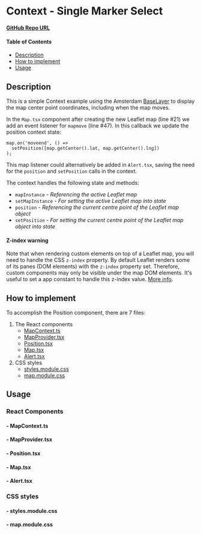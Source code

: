 
<Meta of={SingleMarkerSelectStories} />

# Context - Single Marker Select

**[GitHub Repo URL](https://github.com/Amsterdam/ee-react-map-demos/tree/main/src/pages/ContextExamples/Position)**

#### Table of Contents

- [Description](#description)
- [How to implement](#how-to-implement)
- [Usage](#usage)

## Description

This is a simple Context example using the Amsterdam [BaseLayer](./?path=/docs/react-baselayer--docs) to display the map center point coordinates, including when the map moves.

In the `Map.tsx` component after creating the new Leaflet map (line #21) we add an event listener for `mapmove` (line #47). In this callback we update the position context state:

```tsx
map.on('moveend', () =>
  setPosition([map.getCenter().lat, map.getCenter().lng])
);
```

This map listener could alternatively be added in `Alert.tsx`, saving the need for the `position` and `setPosition` calls in the context.

The context handles the following state and methods:

- `mapInstance` - *Referencing the active Leaflet map*
- `setMapInstance` - *For setting the active Leaflet map into state*
- `position` - *Referencing the current centre point of the Leaflet map object*
- `setPosition` - *For setting the current centre point of the Leaflet map object into state*

#### Z-index warning

Note that when rendering custom elements on top of a Leaflet map, you will need to handle the CSS `z-index` property. By default Leaflet renders some of its panes (DOM elements) with the `z-index` property set. Therefore, custom components may only be visible under the map DOM elements. It's useful to set a app constant to handle this z-index value. <a href="https://leafletjs.com/examples/map-panes/" target="_blank">More info</a>.

## How to implement

To accomplish the Position component, there are 7 files:

1. The React components
    * [MapContext.ts](#--mapcontextts)
    * [MapProvider.tsx](#--mapprovidertsx)
    * [Position.tsx](#--positiontsx)
    * [Map.tsx](#--maptsx)
    * [Alert.tsx](#--alerttsx)
2. CSS styles
    * [styles.module.css](#--stylesmodulecss)
    * [map.module.css](#--mapmodulecss)

## Usage

### React Components

#### - MapContext.ts

<Source code={MapContext} />

#### - MapProvider.tsx

<Source code={MapProvider} />

#### - Position.tsx

<Source code={Position} />

#### - Map.tsx

<Source code={Map} />

#### - Alert.tsx

<Source code={Alert} />

### CSS styles

#### - styles.module.css

<Source code={styles} />

#### - map.module.css

<Source code={mapStyles} />
